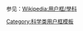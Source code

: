 {{Userbox
  |border-c = #696969
  |id       = 域界门纲<br>目科属种
  |id-c     = rgb(211,211,164)
  |id-fc    = #696969
  |id-s     = 12
  |id-w     = 70
  |info     = &nbsp;這個用戶對'''[[生物分類學]]'''<br>&nbsp;很感興趣。
  |info-c   = rgb(235,235,210)
  |info-s   = 10
  |info-fc  = black
}}
<noinclude>
<p style="clear: both; padding-top: 2em">
参见：[[Wikipedia:用户框/學科]]
</p>
[[Category:科学类用户框模板]]
</noinclude>